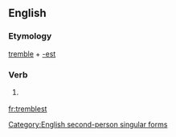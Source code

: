 ==English==

===Etymology===
[[tremble]] + [[-est]]

===Verb===
{{infl|en|verb form}}

# {{archaic}} {{form of|Second-person singular simple present form of|tremble}}

[[Category:English second-person singular forms]]

[[fr:tremblest]]